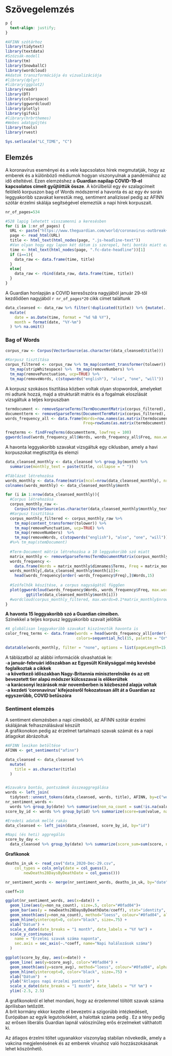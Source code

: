 #  Szövegelemzés {#Chapter-4}

```{css, echo=FALSE}
p {
  text-align: justify;
}
```


```{r, include=FALSE}
#AFINN szótárhoz
library(tidytext)
library(textdata)
#Szózsák-modell
library(tm)
library(SnowballC)
library(wordcloud)
#Adatok transzformációja és vizualizációja
#library(dplyr)
#library(ggplot2)
library(readr)
library(DT)
library(colorspace)
library(ggwordcloud)
library(plotly)
library(gifski)
#library(hrbrthemes)
#Webes adatgyűjtés
library(tools)
library(rvest)

Sys.setlocale("LC_TIME", "C")
```

## Elemzés

A koronavírus eseményei és a vele kapcsolatos hírek megmutatják, hogy az emberek
és a különböző médiumok hogyan viszonyulnak a pandémiához az idő elteltével.
Ezen elemzéshez a **Guardian napilap COVID-19-el kapcsolatos címeit gyűjtöttük össze**.
A körülbelül egy év szalagcímeit felölelő korpuszon bag of Words módszerrel a 
havonta és az egy év során leggyakoribb szavakat kerestük meg, sentiment analízissel
pedig az AFINN szótár érzelmi skálája segítségével elemeztük a napi hírek korpuszait.


```{r get_headlines, eval=T, include=FALSE, echo = T}

nr_of_pages=534

#528 lapig lehetett visszamenni a keresésben
for (i in 1:nr_of_pages) {
  URL <- paste("https://www.theguardian.com/world/coronavirus-outbreak+uk/uk?page=", i, sep = "")
  page <- read_html(URL)
  title <- html_text(html_nodes(page, ".js-headline-text"))
  #Van olyan hogy egy lapon két dátum is szerepel, heti bontás miatt ez nem probléma
  time <- html_text(html_nodes(page, ".fc-date-headline"))[1]
  if (i==1){
    data_raw <- data.frame(time, title) 
  }
  else{
    data_raw <- rbind(data_raw, data.frame(time, title))  
  }
}
```

A Guardian honlapján a COVID keresőszóra nagyjából január 29-től kezdődően nagyjából 
`r nr_of_pages*20` cikk címet találtunk

```{r cleanse_headlines, warning=FALSE, message = FALSE}

data_cleansed <- data_raw %>% filter(!duplicated(title)) %>% {mutate(., id = seq(nrow(.)))} %>% 
  mutate(
    date = as.Date(time, format = "%d %B %Y"),
    month = format(date, "%Y-%m")
  ) %>% na.omit()
```

### Bag of Words

```{r create_bagofwords, warning=FALSE}
corpus_raw <- Corpus(VectorSource(as.character(data_cleansed$title)))

#Korpusz tisztítása
corpus_filtered <- corpus_raw %>% tm_map(content_transformer(tolower)) %>% 
  tm_map(stripWhitespace) %>%  tm_map(removeNumbers) %>%
  tm_map(removePunctuation, ucp=TRUE) %>%
  tm_map(removeWords, c(stopwords("english"), "also", "one", "will"))
```

A korpusz szokásos tisztítása közben voltak olyan stopwordok, amelyeket mi adtunk hozzá,
majd a strukturált mátrix és a fogalmak eloszlását vizsgáltuk a teljes korpuszban
```{r basic_matrices, warning=FALSE}
termdocument <- removeSparseTerms(TermDocumentMatrix(corpus_filtered), 0.999)
documentterm <- removeSparseTerms(DocumentTermMatrix(corpus_filtered), 0.999)
words_frequency_all <- data.frame(Words=row.names(as.matrix(termdocument)),
                                  Freq=rowSums(as.matrix(termdocument), na.rm = TRUE))

freqterms <- findFreqTerms(documentterm, lowfreq = 100)
ggwordcloud(words_frequency_all$Words, words_frequency_all$Freq, max.words = 100)
```

A havonta leggyakoribb szavakat vizsgáltuk egy ciklusban, amely a havi korpuszokat
megtisztítja és elemzi

```{r monthly_analysis_and_wordclouds, animation.hook="gifski", warning=FALSE}
data_cleansed_monthly <- data_cleansed %>% group_by(month) %>%
  summarise(monthly_text = paste(title, collapse = " "))

#Táblázat létrehozása
words_monthly <- data.frame(matrix(ncol=nrow(data_cleansed_monthly), nrow=15))
colnames(words_monthly) <- data_cleansed_monthly$month

for (i in 1:nrow(data_cleansed_monthly)){
  #Corpus létrehozása
  corpus_monthly_raw <- 
    Corpus(VectorSource(as.character(data_cleansed_monthly$monthly_text[i])))
  #Korpusz tisztítása
  corpus_monthly_filtered <- corpus_monthly_raw %>% 
    tm_map(content_transformer(tolower)) %>% 
    tm_map(removePunctuation, ucp=TRUE) %>% 
    tm_map(removeNumbers)  %>% 
    tm_map(removeWords, c(stopwords("english"), "also", "one", "will"))
  #%>% tm_map(stemDocument)
  
  #Term-Document mátrix létrehozása a 10 leggyakoribb szó miatt
  matrix_monthly <- removeSparseTerms(TermDocumentMatrix(corpus_monthly_filtered), 0.999)
  words_frequency <- 
    data.frame(Words = matrix_monthly$dimnames$Terms, Freq = matrix_monthly$v)
  words_monthly[,data_cleansed_monthly$month[i]]<- 
    head(words_frequency[order(-words_frequency$Freq),]$Words,15)
  
  #Szófelhők készítése, a corpus nagyságától függően
  plot(ggwordcloud(words_frequency$Words, words_frequency$Freq, max.words = 100)+
         ggtitle(data_cleansed_monthly$month[i]))
  #wordcloud(corpus_monthly_filtered, max.words=0.1*matrix_monthly$nrow)
}
```


**A havonta 15 leggyakoribb szó a Guardian címeiben.**\
Színekkel a teljes korpusz leggyakoribb szavait jelöltük

```{r monthly_analysis_tables, echo=FALSE, warning=FALSE, fig.height=9}
#A globálisan leggyakoribb szavakat kiszíneztük havonta is
color_freq_terms <- data.frame(words = head(words_frequency_all[order(-words_frequency_all$Freq),]$Words,15), 
                               colors=sequential_hcl(15, palette = "OrYel"))

datatable(words_monthly, filter = "none", options = list(pageLength=15, scrollX='400px', scrollY='400px', dom='t'), fillContainer = TRUE) %>% formatStyle(names(words_monthly), font="bold", fontSize = '9.5pt', background = styleEqual(as.vector(color_freq_terms$words), as.vector(color_freq_terms$colors)))
```

A táblázatból az alábbi információk olvashatóak le:\
-**a január-februári időszakban az Egyesült Királysággal még kevésbé foglalkoztak a cikkek**\
-**a következő időszakban Nagy-Britannia miniszterelnöke és az ott bevezetett tier alapú módszer külcsszavai is előkerültek**\
-**a karácsonyi lezárások már novemberben is közbeszéd alapja voltak**\
-**a kezdeti 'coronavirus' kifejezésről fokozatosan állt át a Guardian az egyszerűbb, COVID betűszóra**\


### Sentiment elemzés

A sentiment elemzésben a napi címekből, az AFINN szótár érzelmi skálájának felhasználásával készült\
A grafikonokon pedig az érzelmet tartalmazó szavak számát és a napi átlagokat ábrázoltuk
```{r sentiment_analysis, warning=FALSE, message = FALSE}
#AFINN lexikon betöltése
AFINN <- get_sentiments("afinn")

data_cleansed <- data_cleansed %>% 
  mutate(
    title = as.character(title)
  )


#Szavakra bontás, pontszámok összeaggregálása
words <- left_join(
  tidytext::unnest_tokens(data_cleansed, words, title), AFINN, by=c("words"="word"))
nr_sentiment_words <- 
  words %>% group_by(date) %>% summarise(non_na_count = sum(!is.na(value)))
score_by_id <- words %>% group_by(id) %>% summarize(score=sum(value, na.rm=TRUE))

#Eredeti adatok mellé rakás
data_cleansed <- left_join(data_cleansed, score_by_id, by="id")

#Napi (és heti) aggregálás
score_by_day <- 
  data_cleansed %>% group_by(date) %>% summarize(score_sum=sum(score, na.rm=TRUE), score_avg=mean(score, na.rm=TRUE))

```

**Grafikonok**
```{r plotting_sentiments, warning=FALSE}
deaths_in_uk <- read_csv("data_2020-Dec-29.csv", 
    col_types = cols_only(date = col_guess(), 
        newDeaths28DaysByDeathDate = col_guess()))

nr_sentiment_words <- merge(nr_sentiment_words, deaths_in_uk, by="date")

coeff=10

ggplot(nr_sentiment_words, aes(x=date)) +
  geom_line(aes(y=non_na_count), size=.5, color="#0fad04")+
  geom_bar(aes(y = newDeaths28DaysByDeathDate/coeff), stat="identity", size=.1, fill="steelblue", alpha=.4) +
  geom_smooth(aes(y=non_na_count), method="loess", colour="#0fad04", alpha=0.2) +
  geom_hline(yintercept=0, color="black", size=.75) +
  xlab("Dátum") +
  scale_x_date(date_breaks = "1 month", date_labels = "%Y %m") +
  scale_y_continuous(
    name = "Érzelmi szavak száma naponta",
    sec.axis = sec_axis(~.*coeff, name="Napi halálozások száma")
  )

ggplot(score_by_day, aes(x=date)) +
  geom_line( aes(y=score_avg), color="#0fad04") +
  geom_smooth(aes(y=score_avg), method="loess", colour="#0fad04", alpha=0.2) +
  geom_hline(yintercept=0, color="black", size=.75) +
  xlab("Dátum")  +
  ylab("Átlagos napi érzelmi pontszám") +
  scale_x_date(date_breaks = "1 month", date_labels = "%Y %m") +
  ylim(-2.5, 2.5)
```


A grafikonokról el lehet mondani, hogy az érzelemmel töltött szavak száma áprilisban tetőzött.\
A brit kormány ekkor kezdte el bevezetni a szigorúbb intézkedéseit, Európában az egyik legutolsóként, a halottak száma pedig . Ez a tény pedig
az erősen liberális Guardian lapnál valószínűleg erős érzelmeket válthatott ki.

Az átlagos érzelmi töltet ugyanakkor viszonylag stabilan növekedik, amely a vakcina megjelenésének
és az emberek vírushoz való hozzászokásának lehet köszönhető.
